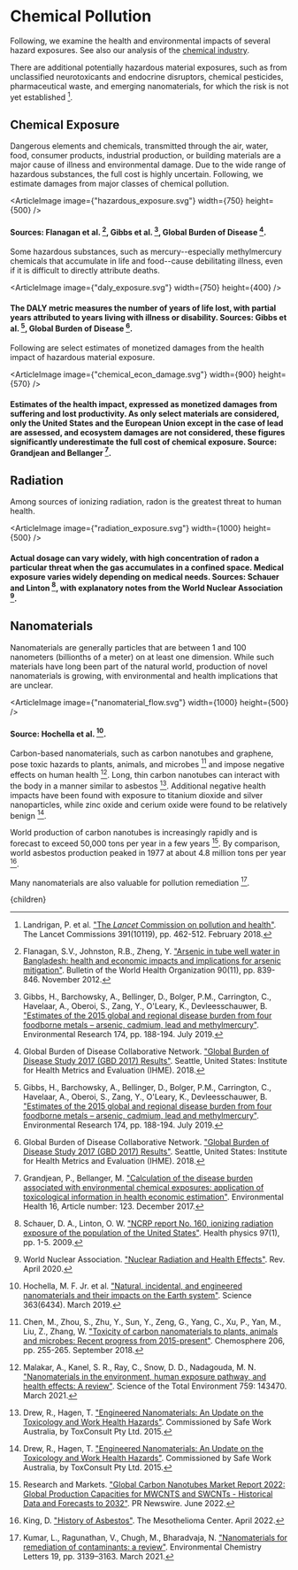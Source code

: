 


# Chemical Pollution

Following, we examine the health and environmental impacts of several hazard exposures. See also our analysis of the [chemical industry](http://urbancruiseship.org/solution/energy/chemicals_energy).

There are additional potentially hazardous material exposures, such as from unclassified neurotoxicants and endocrine disruptors, chemical pesticides, pharmaceutical waste, and emerging nanomaterials, for which the risk is not yet established [^7].

## Chemical Exposure
Dangerous elements and chemicals, transmitted through the air, water, food, consumer products, industrial production, or building materials are a major cause of illness and environmental damage. Due to the wide range of hazardous substances, the full cost is highly uncertain. Following, we estimate damages from major classes of chemical pollution.

<ArticleImage image={"hazardous_exposure.svg"} width={750} height={500} />
#### Sources: Flanagan et al. [^3], Gibbs et al. [^4], Global Burden of Disease [^5].

Some hazardous substances, such as mercury--especially methylmercury chemicals that accumulate in life and food--cause debilitating illness, even if it is difficult to directly attribute deaths.

<ArticleImage image={"daly_exposure.svg"} width={750} height={400} />
#### The DALY metric measures the number of years of life lost, with partial years attributed to years living with illness or disability. Sources: Gibbs et al. [^4], Global Burden of Disease [^5].

Following are select estimates of monetized damages from the health impact of hazardous material exposure.

<ArticleImage image={"chemical_econ_damage.svg"} width={900} height={570} />
#### Estimates of the health impact, expressed as monetized damages from suffering and lost productivity. As only select materials are considered, only the United States and the European Union except in the case of lead are assessed, and ecosystem damages are not considered, these figures significantly underestimate the full cost of chemical exposure. Source: Grandjean and Bellanger [^6].

<PhaseOutLeadUsageSolution />
<PhaseOutAsbestosUsageSolution />
<ArsenicTreatmentSolution />

## Radiation
Among sources of ionizing radiation, radon is the greatest threat to human health.

<ArticleImage image={"radiation_exposure.svg"} width={1000} height={500} />
#### Actual dosage can vary widely, with high concentration of radon a particular threat when the gas accumulates in a confined space. Medical exposure varies widely depending on medical needs. Sources: Schauer and Linton [^10], with explanatory notes from the World Nuclear Association [^15].

## Nanomaterials

Nanomaterials are generally particles that are between 1 and 100 nanometers (billionths of a meter) on at least one dimension. While such materials have long been part of the natural world, production of novel nanomaterials is growing, with environmental and health implications that are unclear.

<ArticleImage image={"nanomaterial_flow.svg"} width={1000} height={500} />
#### Source: Hochella et al. [^16].

Carbon-based nanomaterials, such as carbon nanotubes and graphene, pose toxic hazards to plants, animals, and microbes [^17] and impose negative effects on human health [^18]. Long, thin carbon nanotubes can interact with the body in a manner similar to asbestos [^19]. Additional negative health impacts have been found with exposure to titanium dioxide and silver nanoparticles, while zinc oxide and cerium oxide were found to be relatively benign [^19].

World production of carbon nanotubes is increasingly rapidly and is forecast to exceed 50,000 tons per year in a few years [^20]. By comparison, world asbestos production peaked in 1977 at about 4.8 million tons per year [^21].

Many nanomaterials are also valuable for pollution remediation [^22].

[^1]: Choi, J. ["UN praises 'official end' of leaded gasoline in cars after Algeria halts sales"](https://thehill.com/policy/energy-environment/570023-un-praises-official-end-of-leaded-gasoline-in-cars-after-algeria/). The Hill. August 2021.

[^2]: de Larderel, J. A., Radka, M., Karmali, A., Visser R., Short, J., Sigman, R., Wiederkehr, P. ["Phasing Lead out of Gasoline: An Examination of Policy Approaches in Different Countries"](https://www.oecd.org/env/ehs/risk-management/1937036.pdf). Organization for Economic Co-operation and Development, United Nations Environment Programme. 1999.

[^3]: Flanagan, S.V., Johnston, R.B., Zheng, Y. ["Arsenic in tube well water in Bangladesh: health and economic impacts and implications for arsenic mitigation"](https://www.ncbi.nlm.nih.gov/pubmed/23226896). Bulletin of the World Health Organization 90(11), pp. 839-846. November 2012.

[^4]: Gibbs, H., Barchowsky, A., Bellinger, D., Bolger, P.M., Carrington, C., Havelaar, A., Oberoi, S., Zang, Y., O'Leary, K., Devleesschauwer, B. ["Estimates of the 2015 global and regional disease burden from four foodborne metals – arsenic, cadmium, lead and methylmercury"](https://www.sciencedirect.com/science/article/abs/pii/S0013935118306959). Environmental Research 174, pp. 188-194. July 2019.

[^5]: Global Burden of Disease Collaborative Network. ["Global Burden of Disease Study 2017 (GBD 2017) Results"](http://ghdx.healthdata.org/gbd-results-tool). Seattle, United States: Institute for Health Metrics and Evaluation (IHME). 2018.

[^6]: Grandjean, P., Bellanger, M. ["Calculation of the disease burden associated with environmental chemical exposures: application of toxicological information in health economic estimation"](https://ehjournal.biomedcentral.com/articles/10.1186/s12940-017-0340-3). Environmental Health 16, Article number: 123. December 2017.

[^7]: Landrigan, P. et al. ["The *Lancet* Commission on pollution and health"](https://www.thelancet.com/commissions/pollution-and-health). The Lancet Commissions 391(10119), pp. 462-512. February 2018.

[^8]: Newell, R., Rogers, K. ["The U.S. Experience with the Phasedown of Lead in Gasoline"](http://citeseerx.ist.psu.edu/viewdoc/summary?doi=10.1.1.649.6577). Resources for the Future. June 2003.

[^9]: Rukikaire, K. ["New guidelines to support SMEs to phase out lead from paint manufacturing"](https://www.unep.org/news-and-stories/press-release/new-guidelines-support-smes-phase-out-lead-paint-manufacturing). United Nations Environment Programme. May 2022.

[^10]: Schauer, D. A., Linton, O. W. ["NCRP report No. 160, ionizing radiation exposure of the population of the United States"](https://ncrponline.org/publications/reports/ncrp-report-160-2/). Health physics 97(1), pp. 1-5. 2009.

[^11]: United Nations Environment Programme. ["Alternatives to Lead-Acid Batteries"](https://wedocs.unep.org/bitstream/handle/20.500.11822/27402/ALAB.pdf?sequence=1&isAllowed=y). Accessed September 13, 2022.

[^12]: United Nations Environment Programme. ["Lead in ammunition and hunting"](https://www.unep.org/explore-topics/chemicals-waste/what-we-do/emerging-issues/lead-pollution-through-hunting). Accessed September 13, 2022.

[^13]: United Nations Environment Programme. ["Model Law and Guidance for Regulating Lead Paint"](https://www.unep.org/resources/publication/model-law-and-guidance-regulating-lead-paint). July 2018.

[^14]: World Health Organization, United Nations Environment Programme. ["Global elimination of lead paint: why and how countries should take action - Policy brief"](https://www.who.int/publications/i/item/9789240005167). August 2020.

[^15]: World Nuclear Association. ["Nuclear Radiation and Health Effects"](https://www.world-nuclear.org/information-library/safety-and-security/radiation-and-health/nuclear-radiation-and-health-effects.aspx). Rev. April 2020.

[^16]: Hochella, M. F. Jr. et al. ["Natural, incidental, and engineered nanomaterials and their impacts on the Earth system"](https://www.science.org/doi/abs/10.1126/science.aau8299). Science 363(6434). March 2019.

[^17]: Chen, M., Zhou, S., Zhu, Y., Sun, Y., Zeng, G., Yang, C., Xu, P., Yan, M., Liu, Z., Zhang, W. ["Toxicity of carbon nanomaterials to plants, animals and microbes: Recent progress from 2015-present"](https://www.sciencedirect.com/science/article/abs/pii/S0045653518308622). Chemosphere 206, pp. 255-265. September 2018.

[^18]: Malakar, A., Kanel, S. R., Ray, C., Snow, D. D., Nadagouda, M. N. ["Nanomaterials in the environment, human exposure pathway, and health effects: A review"](https://www.sciencedirect.com/science/article/abs/pii/S0048969720370017). Science of the Total Environment 759: 143470. March 2021.

[^19]: Drew, R., Hagen, T. ["Engineered Nanomaterials: An Update on the Toxicology and Work Health Hazards"](https://www.safeworkaustralia.gov.au/system/files/documents/1702/engineered-nanomaterials-update-toxicology.pdf). Commissioned by Safe Work Australia, by ToxConsult Pty Ltd. 2015.

[^20]: Research and Markets. ["Global Carbon Nanotubes Market Report 2022: Global Production Capacities for MWCNTS and SWCNTs - Historical Data and Forecasts to 2032"](https://www.prnewswire.com/news-releases/global-carbon-nanotubes-market-report-2022-global-production-capacities-for-mwcnts-and-swcnts---historical-data-and-forecasts-to-2032-301576701.html). PR Newswire. June 2022.

[^21]: King, D. ["History of Asbestos"](https://www.asbestos.com/asbestos/history/). The Mesothelioma Center. April 2022.

[^22]: Kumar, L., Ragunathan, V., Chugh, M., Bharadvaja, N. ["Nanomaterials for remediation of contaminants: a review"](https://link.springer.com/article/10.1007/s10311-021-01212-z). Environmental Chemistry Letters 19, pp. 3139–3163. March 2021.

  <Article 
    focusAreaUrl={focusAreaUrl} 
    hierarchy={hierarchy} 
    site={site}
  >
    {children}
  </Article>